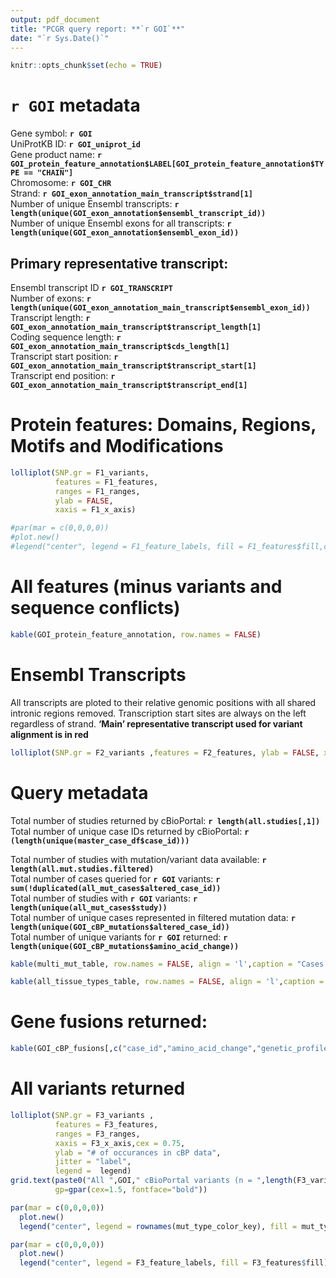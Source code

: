 ```yaml
---
output: pdf_document
title: "PCGR query report: **`r GOI`**"
date: "`r Sys.Date()`"
---
```


```r
knitr::opts_chunk$set(echo = TRUE)
```

#  `r GOI` metadata 
Gene symbol: **`r GOI`**  
UniProtKB ID: **`r GOI_uniprot_id`**  
Gene product name: **`r GOI_protein_feature_annotation$LABEL[GOI_protein_feature_annotation$TYPE == "CHAIN"]`**  
Chromosome: **`r GOI_CHR`**  
Strand: **`r GOI_exon_annotation_main_transcript$strand[1]`**  
Number of unique Ensembl transcripts: **`r length(unique(GOI_exon_annotation$ensembl_transcript_id))`**  
Number of unique Ensembl exons for all transcripts: **`r length(unique(GOI_exon_annotation$ensembl_exon_id))`**  

## Primary representative transcript:
Ensembl transcript ID **`r GOI_TRANSCRIPT`**  
Number of exons: **`r length(unique(GOI_exon_annotation_main_transcript$ensembl_exon_id))`**  
Transcript length: **`r GOI_exon_annotation_main_transcript$transcript_length[1]`**  
Coding sequence length: **`r GOI_exon_annotation_main_transcript$cds_length[1]`**  
Transcript start position: **`r GOI_exon_annotation_main_transcript$transcript_start[1]`**  
Transcript end position: **`r GOI_exon_annotation_main_transcript$transcript_end[1]`**  

\pagebreak

# Protein features: Domains, Regions, Motifs and Modifications

```r

lolliplot(SNP.gr = F1_variants,
          features = F1_features,
          ranges = F1_ranges,
          ylab = FALSE,
          xaxis = F1_x_axis)

```


```r
#par(mar = c(0,0,0,0))
#plot.new()
#legend("center", legend = F1_feature_labels, fill = F1_features$fill,cex = 0.8)
```

\pagebreak

# All features (minus variants and sequence conflicts)

```r
kable(GOI_protein_feature_annotation, row.names = FALSE)
```

\pagebreak

# Ensembl Transcripts

All transcripts are ploted to their relative genomic positions with all shared intronic regions removed. Transcription start sites are always on the left regardless of strand. **'Main' representative transcript used for variant alignment is in red**  
```r
lolliplot(SNP.gr = F2_variants ,features = F2_features, ylab = FALSE, xaxis = F2_x_axis)
```


\pagebreak

# Query metadata

Total number of studies returned by cBioPortal: **`r length(all.studies[,1])`**  
Total number of unique case IDs returned by cBioPortal: **`r (length(unique(master_case_df$case_id)))`**  

Total number of studies with mutation/variant data available:  **`r length(all.mut.studies.filtered)`**  
Total number of cases queried for **`r GOI`** variants: **`r sum(!duplicated(all_mut_cases$altered_case_id))`**  
Total number of studies with **`r GOI`** variants: **`r length(unique(all_mut_cases$study))`**  
Total number of unique cases represented in filtered mutation data: **`r length(unique(GOI_cBP_mutations$altered_case_id))`**  
Total number of unique variants for **`r GOI`** returned:  **`r length(unique(GOI_cBP_mutations$amino_acid_change))`**  

```r
kable(multi_mut_table, row.names = FALSE, align = 'l',caption = "Cases with multiple variants")
```

```r
kable(all_tissue_types_table, row.names = FALSE, align = 'l',caption = "Tissue types in all cases") #fix duplicates
```

\pagebreak

# Gene fusions returned:

```r
kable(GOI_cBP_fusions[,c("case_id","amino_acid_change","genetic_profile_id")], row.names = FALSE)
```

\pagebreak

# All variants returned

```r
lolliplot(SNP.gr = F3_variants ,
          features = F3_features, 
          ranges = F3_ranges, 
          xaxis = F3_x_axis,cex = 0.75,
          ylab = "# of occurances in cBP data",
          jitter = "label",
          legend =  legend)
grid.text(paste0("All ",GOI," cBioPortal variants (n = ",length(F3_variants$score),")"), x=.5, y=0.9, just="top", 
          gp=gpar(cex=1.5, fontface="bold"))
```


```r
par(mar = c(0,0,0,0))
  plot.new()
  legend("center", legend = rownames(mut_type_color_key), fill = mut_type_color_key$color)
```

```r
par(mar = c(0,0,0,0))
  plot.new()
  legend("center", legend = F3_feature_labels, fill = F3_features$fill)
```
